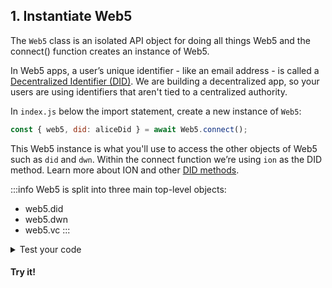 <section class="docs-section">

## 1. Instantiate Web5

The `Web5` class is an isolated API object for doing all things Web5 and the connect() function creates an instance of Web5.

In Web5 apps, a user’s unique identifier - like an email address - is called a [Decentralized Identifier (DID)](/docs/web5/learn/decentralized-identifiers).
We are building a decentralized app, so your users are using identifiers that aren't tied to a centralized authority.

In `index.js` below the import statement, create a new instance of `Web5`:
```js
const { web5, did: aliceDid } = await Web5.connect();
```

This Web5 instance is what you'll use to access the other objects of Web5 such as `did` and `dwn`. Within the connect function we’re using `ion` as the DID method. Learn more about ION and other [DID methods](/docs/web5/learn/decentralized-identifiers#methods).

:::info
Web5 is split into three main top-level objects:
- web5.did
- web5.dwn
- web5.vc
:::

<details>
  <summary>Test your code</summary>
  <p>

  Wanna see the DID you just created? In <code>index.js</code>, add the following line and save your file:
  ```js
  console.log(aliceDid);
  ```

  Then from your CLI, run:
  ```bash
  node src/index.js
  ```

  You'll see the newly created DID.
  </p>
</details>

#### Try it!

</section>
